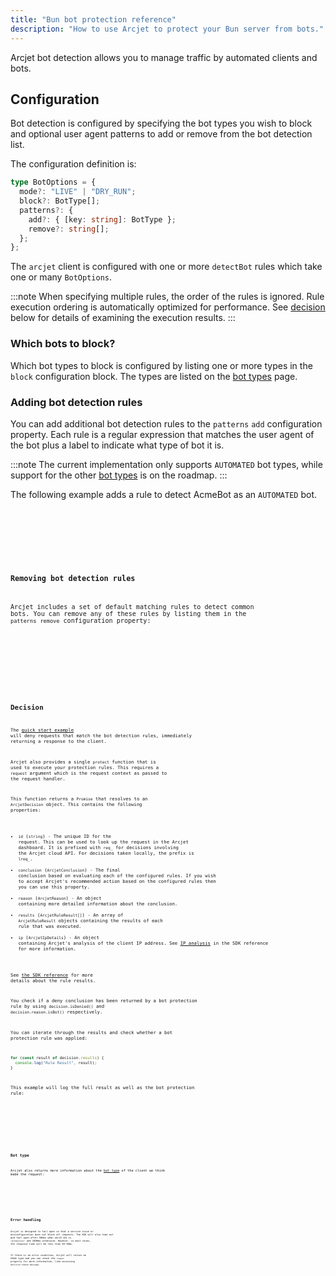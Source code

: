 ```yaml
---
title: "Bun bot protection reference"
description: "How to use Arcjet to protect your Bun server from bots."
---
```



Arcjet bot detection allows you to manage traffic by automated clients and bots.

## Configuration

Bot detection is configured by specifying the bot types you wish to block and
optional user agent patterns to add or remove from the bot detection list.

The configuration definition is:

```ts
type BotOptions = {
  mode?: "LIVE" | "DRY_RUN";
  block?: BotType[];
  patterns?: {
    add?: { [key: string]: BotType };
    remove?: string[];
  };
};
```

The `arcjet` client is configured with one or more `detectBot` rules which take
one or many `BotOptions`.

:::note
When specifying multiple rules, the order of the rules is ignored. Rule
execution ordering is automatically optimized for performance. See
[decision](#decision) below for details of examining the execution results.
:::

### Which bots to block?

Which bot types to block is configured by listing one or more types in the
`block` configuration block. The types are listed on the [bot
types](/bot-protection/bot-types) page.

### Adding bot detection rules

You can add additional bot detection rules to the `patterns` `add` configuration
property. Each rule is a regular expression that matches the user agent of the
bot plus a label to indicate what type of bot it is.

:::note
The current implementation only supports `AUTOMATED` bot types, while support for the other [bot
types](/bot-protection/bot-types) is on the roadmap.
:::

The following example adds a rule to detect AcmeBot as an `AUTOMATED` bot.

<Tabs>
  <TabItem label="TS">
    <Code code={AddingRulesTS} lang="ts" />
  </TabItem>
  <TabItem label="JS">
    <Code code={AddingRulesJS} lang="js" />
  </TabItem>
</Tabs>

### Removing bot detection rules

Arcjet includes a set of default matching rules to detect common bots. You can
remove any of these rules by listing them in the `patterns` `remove`
configuration property:

<Tabs>
  <TabItem label="TS">
    <Code code={RemovingRulesTS} lang="ts" />
  </TabItem>
  <TabItem label="JS">
    <Code code={RemovingRulesJS} lang="js" />
  </TabItem>
</Tabs>

## Decision

The [quick start example](/bot-protection/quick-start/bun) will deny requests
that match the bot detection rules, immediately returning a response to the
client.

Arcjet also provides a single `protect` function that is used to execute your
protection rules. This requires a `request` argument which is the request
context as passed to the request handler.

This function returns a `Promise` that resolves to an
`ArcjetDecision` object. This contains the following properties:

- `id` (`string`) - The unique ID for the request. This can be used to look up
  the request in the Arcjet dashboard. It is prefixed with `req_` for decisions
  involving the Arcjet cloud API. For decisions taken locally, the prefix is
  `lreq_`.
- `conclusion` (`ArcjetConclusion`) - The final conclusion based on evaluating
  each of the configured rules. If you wish to accept Arcjet's recommended
  action based on the configured rules then you can use this property.
- `reason` (`ArcjetReason`) - An object containing more detailed
  information about the conclusion.
- `results` (`ArcjetRuleResult[]`) - An array of `ArcjetRuleResult` objects
  containing the results of each rule that was executed.
- `ip` (`ArcjetIpDetails`) - An object containing Arcjet's analysis of the
  client IP address. See [IP analysis](/reference/bun/#ip-analysis) in the
  SDK reference for more information.

See [the SDK reference](/reference/bun#results) for more details about the
rule results.

You check if a deny conclusion has been returned by a bot protection rule by
using `decision.isDenied()` and `decision.reason.isBot()` respectively.

You can iterate through the results and check whether a bot protection rule was
applied:

```ts
for (const result of decision.results) {
  console.log("Rule Result", result);
}
```

This example will log the full result as well as the bot protection rule:

<Tabs>
  <TabItem label="TS">
    <Code code={DecisionLogTS} lang="ts" />
  </TabItem>
  <TabItem label="JS">
    <Code code={DecisionLogJS} lang="js" />
  </TabItem>
</Tabs>

### Bot type

Arcjet also returns more information about the [bot
type](/bot-protection/bot-types) of the client we think made the request:

<Tabs>
  <TabItem label="TS">
    <Code code={BotTypeTS} lang="ts" />
  </TabItem>
  <TabItem label="JS">
    <Code code={BotTypeJS} lang="js" />
  </TabItem>
</Tabs>

## Error handling

Arcjet is designed to fail open so that a service issue or misconfiguration does
not block all requests. The SDK will also time out and fail open after 500ms
when `ARCJET_ENV` is `"production"` and 1000ms otherwise. However, in most cases,
the response time will be less than 20-30ms.

If there is an error condition, Arcjet will return an
`ERROR` type and you can check the `reason` property for more information, like
accessing `decision.reason.message`.

<Tabs>
  <TabItem label="TS">
    <Code code={ErrorsTS} lang="ts" />
  </TabItem>
  <TabItem label="JS">
    <Code code={ErrorsJS} lang="js" />
  </TabItem>
</Tabs>

